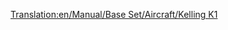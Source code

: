 [[Translation:en/Manual/Base Set/Aircraft/Kelling K1]]

{{fr/Avion|Nom=Kelling K1
|Image=[[File:en/KellingK1.png|Kelling K1]]
|Coût=34 863 (69 726)
|Vitesse=947 km/h (592 MPH)
|Entretien=4 781 (9 562)
|Conception=2022
|Vie=22
|Capacité=65 passagers & 18 sacs de courrier
|Description=Avion futuriste fictif. Kelling est une société inconnue, ne fabriquant qu'un diesel sous les tropiques.
|Réalité=Fictif
}}